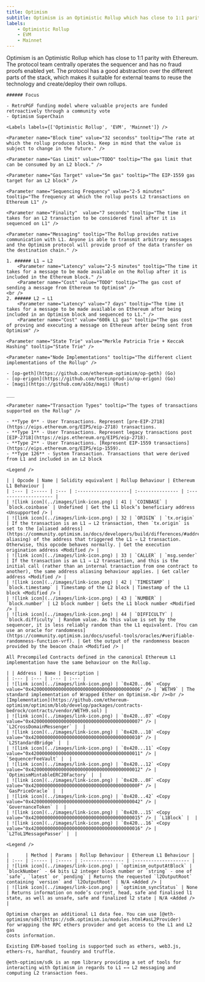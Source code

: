 ```yaml
---
title: Optimism
subtitle: Optimism is an Optimistic Rollup which has close to 1:1 parity with Ethereum. The protocol team centrally operates the sequencer and has no fraud proofs enabled yet. The protocol has a good abstraction over the different parts of the stack, which makes it suitable for external teams to reuse the technology and create/deploy their own rollups.
labels:
    - Optimistic Rollup
    - EVM
    - Mainnet
---
```


<Section title="Overview">
    Optimism is an Optimistic Rollup which has close to 1:1 parity with Ethereum. The protocol team centrally operates the sequencer and has no fraud proofs enabled yet. The protocol has a good abstraction over the different parts of the stack, which makes it suitable for external teams to reuse the technology and create/deploy their own rollups.

    ###### Focus

    - RetroPGF funding model where valuable projects are funded retroactively through a community vote
    - Optimism SuperChain

    <Labels labels={['Optimistic Rollup', 'EVM', 'Mainnet']} />

</Section>

<Section title="General">

    <Parameter name="Block time" value="32 secondss" tooltip="The rate at which the rollup produces blocks. Keep in mind that the value is subject to change in the future." />

    <Parameter name="Gas Limit" value="TODO" tooltip="The gas limit that can be consumed by an L2 block." />

    <Parameter name="Gas Target" value="5m gas" tooltip="The EIP-1559 gas target for an L2 block" />

    <Parameter name="Sequencing Frequency" value="2-5 minutes" tooltip="The frequency at which the rollup posts L2 transactions on Ethereum L1" />

    <Parameter name="Finality"  value="7 seconds" tooltip="The time it takes for an L2 transaction to be considered final after it is sequenced on L1" />

    <Parameter name="Messaging" tooltip="The Rollup provides native communication with L1. Anyone is able to transmit arbitrary messages and the Optimism protocol will provide proof of the data transfer on the destination chain." />

    1. ###### L1 → L2
        <Parameter name="Latency" value="2-5 minutes" tooltip="The time it takes for a message to be made available on the Rollup after it is included in the Ethereum block." />
        <Parameter name="Cost" value="TODO" tooltip="The gas cost of sending a message from Ethereum to Optimism" />
    <br />
    2. ###### L2 → L1
        <Parameter name="Latency" value="7 days" tooltip="The time it takes for a message to be made available on Ethereum after being included in an Optimism block and sequenced to L1." />
        <Parameter name="Cost" value="600k L1 gas" tooltip="The gas cost of proving and executing a message on Ethereum after being sent from Optimism" />

    <Parameter name="State Trie" value="Merkle Patricia Trie + Keccak Hashing" tooltip="State Trie" />

    <Parameter name="Node Implementations" tooltip="The different client implementations of the Rollup" />

    - [op-geth](https://github.com/ethereum-optimism/op-geth) (Go)
    - [op-erigon](https://github.com/testinprod-io/op-erigon) (Go)
    - [magi](https://github.com/a16z/magi) (Rust)

    ___

    <Parameter name="Transaction Types" tooltip="The types of transactions supported on the Rollup" />

    - **Type 0** - User Transactions. Represent [pre-EIP-2718](https://eips.ethereum.org/EIPS/eip-2718) transactions.
    - **Type 1** - User Transactions. Represent legacy transactions post [EIP-2718](https://eips.ethereum.org/EIPS/eip-2718).
    - **Type 2** - User Transactions. [Represent EIP-1559 transactions](https://eips.ethereum.org/EIPS/eip-1559).
    - **Type 126** - System Transaction. Transactions that were derived from L1 and included in an L2 block

</Section>

<Section title="OPCODEs">

    <Legend />

    | | Opcode | Name | Solidity equivalent | Rollup Behaviour | Ethereum L1 Behaviour |
    | :--- | :----- | :--- | :-------------------| :--------------- | :-------------------- |
    | ![link icon](../images/link-icon.png) | 41 | `COINBASE` | `block.coinbase` | Undefined | Get the L1 block’s beneficiary address <Unsupported /> |
    | ![link icon](../images/link-icon.png) | 32 | `ORIGIN` | `tx.origin` | If the transaction is an L1 ⇒ L2 transaction, then `tx.origin` is set to the [aliased address](https://community.optimism.io/docs/developers/build/differences/#address-aliasing) of the address that triggered the L1 ⇒ L2 transaction. Otherwise, this opcode behaves normally. | Get the execution origination address <Modified /> |
    | ![link icon](../images/link-icon.png) | 33 | `CALLER` | `msg.sender` | If the transaction is an L1 ⇒ L2 transaction, and this is the initial call (rather than an internal transaction from one contract to another), the same address aliasing behaviour applies. | Get caller address <Modified /> |
    | ![link icon](../images/link-icon.png) | 42 | `TIMESTAMP` | `block.timestamp` | Timestamp of the L2 block | Timestamp of the L1 block <Modified /> |
    | ![link icon](../images/link-icon.png) | 43 | `NUMBER` | `block.number` | L2 block number | Gets the L1 block number <Modified /> |
    | ![link icon](../images/link-icon.png) | 44 | `DIFFICULTY` | `block.difficulty` | Random value. As this value is set by the sequencer, it is less reliably random than the L1 equivalent. [You can use an oracle for randomness](https://community.optimism.io/docs/useful-tools/oracles/#verifiable-randomness-function-vrf). | Get the output of the randomness beacon provided by the beacon chain <Modified /> |

</Section>

<Section title="Precompiled Contracts">

    All Precompiled Contracts defined in the canonical Ethereum L1 implementation have the same behaviour on the Rollup.

</Section>

<Section title="System Contracts">

    | | Address | Name | Description |
    | :--- | :--- | :--- | :--- |
    | ![link icon](../images/link-icon.png) | `0x420...06` <Copy value="0x4200000000000000000000000000000000000006" /> | `WETH9` | The standard implementation of Wrapped Ether on Optimism.<br /><br />[Implementation](https://github.com/ethereum-optimism/optimism/blob/develop/packages/contracts-bedrock/contracts/vendor/WETH9.sol) |
    | ![link icon](../images/link-icon.png) | `0x420...07` <Copy value="0x4200000000000000000000000000000000000007" /> | `L2CrossDomainMessenger` |  |
    | ![link icon](../images/link-icon.png) | `0x420...10` <Copy value="0x4200000000000000000000000000000000000010" /> | `L2StandardBridge` |  |
    | ![link icon](../images/link-icon.png) | `0x420...11` <Copy value="0x4200000000000000000000000000000000000011" /> | `SequencerFeeVault` |  |
    | ![link icon](../images/link-icon.png) | `0x420...12` <Copy value="0x4200000000000000000000000000000000000012" /> | `OptimismMintableERC20Factory` |  |
    | ![link icon](../images/link-icon.png) | `0x420...0F` <Copy value="0x420000000000000000000000000000000000000F" /> | `GasPriceOracle` |  |
    | ![link icon](../images/link-icon.png) | `0x420...42` <Copy value="0x4200000000000000000000000000000000000042" /> | `GovernanceToken` |  |
    | ![link icon](../images/link-icon.png) | `0x420...15` <Copy value="0x4200000000000000000000000000000000000015" /> | `L1Block` |  |
    | ![link icon](../images/link-icon.png) | `0x420...16` <Copy value="0x4200000000000000000000000000000000000016" /> | `L2ToL1MessagePasser` |  |

</Section>

<Section title="RPC-API">

    <Legend />

    |      | Method | Params | Rollup Behaviour | Ethereum L1 Behaviour |
    | :--- | :----- | :----- | :--------------- | :-------------------- |
    | ![link icon](../images/link-icon.png) | `optimism_outputAtBlock` | `blockNumber` - 64 bits L2 integer block number or `string` - one of `safe`, `latest` or `pending` | Returns the requested `l2OutputRoot` containing `version` and `l2OutputRoot` | N/A <Added /> |
    | ![link icon](../images/link-icon.png) | `optimism_syncStatus` | None | Returns information on node’s current, head, safe and finalised l1 state, as well as unsafe, safe and finalized l2 state | N/A <Added /> |

</Section>

<Section title="Transaction Fees">

    Optimism charges an additional L1 data fee. You can use [@eth-optimism/sdk](https://sdk.optimism.io/modules.html#asL2Provider)
    for wrapping the RPC ethers provider and get access to the L1 and L2 gas
    costs information.

</Section>

<Section title="Tools">

    Existing EVM-based tooling is supported such as ethers, web3.js, ethers-rs, hardhat, foundry and truffle.

    @eth-optimism/sdk is an npm library providing a set of tools for interacting with Optimism in regards to L1 ←→ L2 messaging and computing L2 transaction fees.

</Section>
